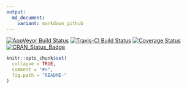 ```yaml
---
output:
  md_document:
    variant: markdown_github
---
```


[![AppVeyor Build Status](https://ci.appveyor.com/api/projects/status/github/<USERNAME>/<REPO>?branch=master&svg=true)](https://ci.appveyor.com/project/c5sire/fbmaterials)
[![Travis-CI Build Status](https://travis-ci.org/<USERNAME>/<REPO>.svg?branch=master)](https://travis-ci.org/c5sire/fbmaterials)
[![Coverage Status](https://img.shields.io/codecov/c/github/<USERNAME>/<REPO>/master.svg)](https://codecov.io/github/c5sire/fbmaterials?branch=master)
[![CRAN_Status_Badge](http://www.r-pkg.org/badges/version/fbmaterials)](http://cran.r-project.org/package=fbmaterials)
```r
knitr::opts_chunk$set(
  collapse = TRUE,
  comment = "#>",
  fig.path = "README-"
)
```
